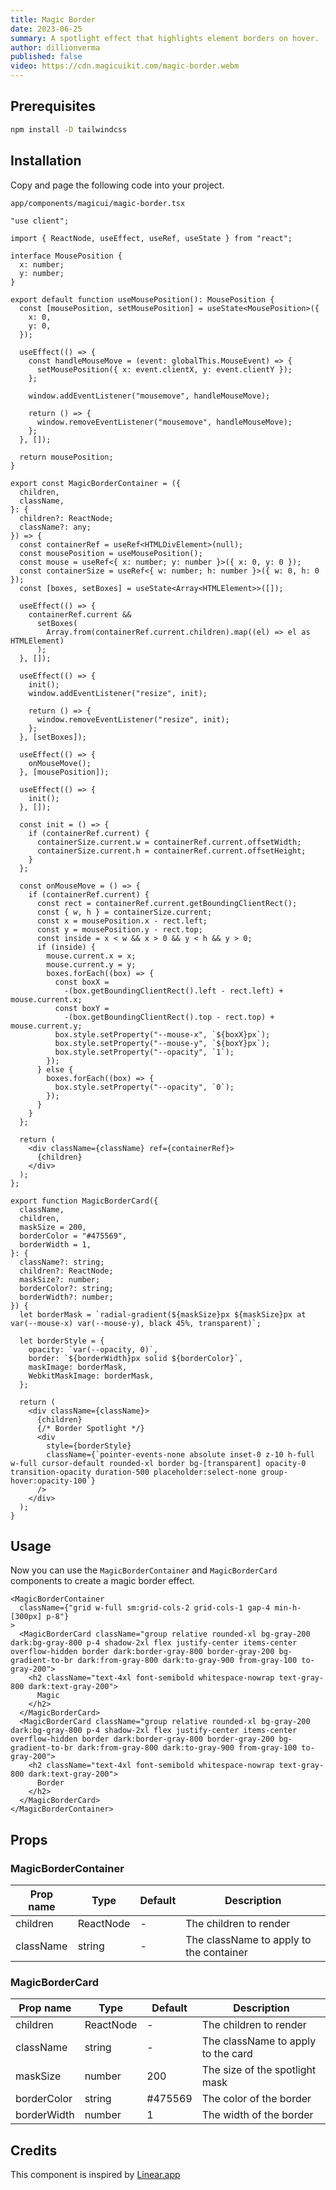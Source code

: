 ```yaml
---
title: Magic Border
date: 2023-06-25
summary: A spotlight effect that highlights element borders on hover.
author: dillionverma
published: false
video: https://cdn.magicuikit.com/magic-border.webm
---
```


<Steps>

<Step>

## Prerequisites

```bash
npm install -D tailwindcss
```

</Step>

<Step>

## Installation

Copy and page the following code into your project.

```text
app/components/magicui/magic-border.tsx
```

<ComponentSource name="magic-border" >

```tsx showLineNumbers
"use client";

import { ReactNode, useEffect, useRef, useState } from "react";

interface MousePosition {
  x: number;
  y: number;
}

export default function useMousePosition(): MousePosition {
  const [mousePosition, setMousePosition] = useState<MousePosition>({
    x: 0,
    y: 0,
  });

  useEffect(() => {
    const handleMouseMove = (event: globalThis.MouseEvent) => {
      setMousePosition({ x: event.clientX, y: event.clientY });
    };

    window.addEventListener("mousemove", handleMouseMove);

    return () => {
      window.removeEventListener("mousemove", handleMouseMove);
    };
  }, []);

  return mousePosition;
}

export const MagicBorderContainer = ({
  children,
  className,
}: {
  children?: ReactNode;
  className?: any;
}) => {
  const containerRef = useRef<HTMLDivElement>(null);
  const mousePosition = useMousePosition();
  const mouse = useRef<{ x: number; y: number }>({ x: 0, y: 0 });
  const containerSize = useRef<{ w: number; h: number }>({ w: 0, h: 0 });
  const [boxes, setBoxes] = useState<Array<HTMLElement>>([]);

  useEffect(() => {
    containerRef.current &&
      setBoxes(
        Array.from(containerRef.current.children).map((el) => el as HTMLElement)
      );
  }, []);

  useEffect(() => {
    init();
    window.addEventListener("resize", init);

    return () => {
      window.removeEventListener("resize", init);
    };
  }, [setBoxes]);

  useEffect(() => {
    onMouseMove();
  }, [mousePosition]);

  useEffect(() => {
    init();
  }, []);

  const init = () => {
    if (containerRef.current) {
      containerSize.current.w = containerRef.current.offsetWidth;
      containerSize.current.h = containerRef.current.offsetHeight;
    }
  };

  const onMouseMove = () => {
    if (containerRef.current) {
      const rect = containerRef.current.getBoundingClientRect();
      const { w, h } = containerSize.current;
      const x = mousePosition.x - rect.left;
      const y = mousePosition.y - rect.top;
      const inside = x < w && x > 0 && y < h && y > 0;
      if (inside) {
        mouse.current.x = x;
        mouse.current.y = y;
        boxes.forEach((box) => {
          const boxX =
            -(box.getBoundingClientRect().left - rect.left) + mouse.current.x;
          const boxY =
            -(box.getBoundingClientRect().top - rect.top) + mouse.current.y;
          box.style.setProperty("--mouse-x", `${boxX}px`);
          box.style.setProperty("--mouse-y", `${boxY}px`);
          box.style.setProperty("--opacity", `1`);
        });
      } else {
        boxes.forEach((box) => {
          box.style.setProperty("--opacity", `0`);
        });
      }
    }
  };

  return (
    <div className={className} ref={containerRef}>
      {children}
    </div>
  );
};

export function MagicBorderCard({
  className,
  children,
  maskSize = 200,
  borderColor = "#475569",
  borderWidth = 1,
}: {
  className?: string;
  children?: ReactNode;
  maskSize?: number;
  borderColor?: string;
  borderWidth?: number;
}) {
  let borderMask = `radial-gradient(${maskSize}px ${maskSize}px at var(--mouse-x) var(--mouse-y), black 45%, transparent)`;

  let borderStyle = {
    opacity: `var(--opacity, 0)`,
    border: `${borderWidth}px solid ${borderColor}`,
    maskImage: borderMask,
    WebkitMaskImage: borderMask,
  };

  return (
    <div className={className}>
      {children}
      {/* Border Spotlight */}
      <div
        style={borderStyle}
        className={`pointer-events-none absolute inset-0 z-10 h-full w-full cursor-default rounded-xl border bg-[transparent] opacity-0 transition-opacity duration-500 placeholder:select-none group-hover:opacity-100`}
      />
    </div>
  );
}
```

</ComponentSource>

</Step>

</Steps>

## Usage

Now you can use the `MagicBorderContainer` and `MagicBorderCard` components to create a magic border effect.

```tsx
<MagicBorderContainer
  className={"grid w-full sm:grid-cols-2 grid-cols-1 gap-4 min-h-[300px] p-8"}
>
  <MagicBorderCard className="group relative rounded-xl bg-gray-200 dark:bg-gray-800 p-4 shadow-2xl flex justify-center items-center  overflow-hidden border dark:border-gray-800 border-gray-200 bg-gradient-to-br dark:from-gray-800 dark:to-gray-900 from-gray-100 to-gray-200">
    <h2 className="text-4xl font-semibold whitespace-nowrap text-gray-800 dark:text-gray-200">
      Magic
    </h2>
  </MagicBorderCard>
  <MagicBorderCard className="group relative rounded-xl bg-gray-200 dark:bg-gray-800 p-4 shadow-2xl flex justify-center items-center  overflow-hidden border dark:border-gray-800 border-gray-200 bg-gradient-to-br dark:from-gray-800 dark:to-gray-900 from-gray-100 to-gray-200">
    <h2 className="text-4xl font-semibold whitespace-nowrap text-gray-800 dark:text-gray-200">
      Border
    </h2>
  </MagicBorderCard>
</MagicBorderContainer>
```

## Props

### MagicBorderContainer

| Prop name | Type      | Default | Description                             |
| --------- | --------- | ------- | --------------------------------------- |
| children  | ReactNode | -       | The children to render                  |
| className | string    | -       | The className to apply to the container |

### MagicBorderCard

| Prop name   | Type      | Default | Description                        |
| ----------- | --------- | ------- | ---------------------------------- |
| children    | ReactNode | -       | The children to render             |
| className   | string    | -       | The className to apply to the card |
| maskSize    | number    | 200     | The size of the spotlight mask     |
| borderColor | string    | #475569 | The color of the border            |
| borderWidth | number    | 1       | The width of the border            |

## Credits

This component is inspired by [Linear.app](https://linear.app/features)
